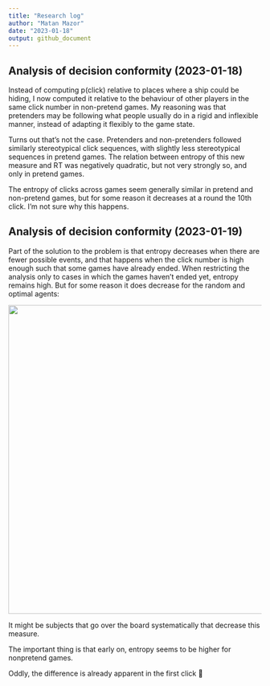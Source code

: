 ```yaml
---
title: "Research log"
author: "Matan Mazor"
date: "2023-01-18"
output: github_document
---
```


## Analysis of decision conformity (2023-01-18)

Instead of computing p(click) relative to places where a ship could be hiding, I now computed it relative to the behaviour of other players in the same click number in non-pretend games. My reasoning was that pretenders may be following what people usually do in a rigid and inflexible manner, instead of adapting it flexibly to the game state.

Turns out that's not the case. Pretenders and non-pretenders followed similarly stereotypical click sequences, with slightly less stereotypical sequences in pretend games. The relation between entropy of this new measure and RT was negatively quadratic, but not very strongly so, and only in pretend games.

The entropy of clicks across games seem generally similar in pretend and non-pretend games, but for some reason it decreases at a round the 10th click. I'm not sure why this happens.

## Analysis of decision conformity (2023-01-19)

Part of the solution to the problem is that entropy decreases when there are fewer possible events, and that happens when the click number is high enough such that some games have already ended. When restricting the analysis only to cases in which the games haven't ended yet, entropy remains high. But for some reason it does decrease for the random and optimal agents:

![](docs/figures/decision_entropy_with_stars.png){width="615"}

It might be subjects that go over the board systematically that decrease this measure.

The important thing is that early on, entropy seems to be higher for nonpretend games.

Oddly, the difference is already apparent in the first click 🤔
